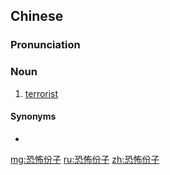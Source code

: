 {{also|恐怖分子}}
==Chinese==
{{zh-forms|type=22}}

===Pronunciation===
{{zh-pron
|m=kǒngbùfènzǐ
|c=hung2 bou3 fan6 zi2
|cat=n
}}

===Noun===
{{zh-noun}}

# [[terrorist]] {{gloss|person who uses terror as a weapon in a political struggle}}

====Synonyms====
* {{zh-l|恐怖主義者/恐怖主义者}}

[[mg:恐怖份子]]
[[ru:恐怖份子]]
[[zh:恐怖份子]]